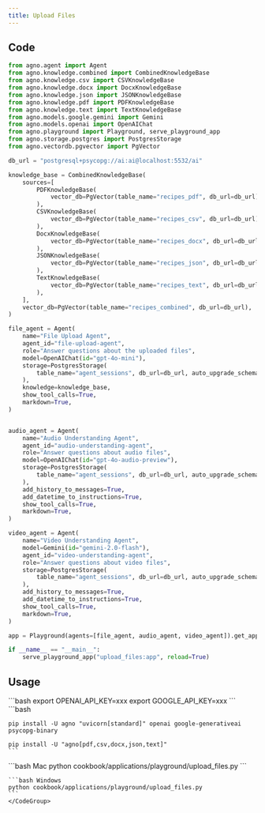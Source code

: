 ```yaml
---
title: Upload Files
---
```


## Code

```python cookbook/applications/playground/upload_files.py
from agno.agent import Agent
from agno.knowledge.combined import CombinedKnowledgeBase
from agno.knowledge.csv import CSVKnowledgeBase
from agno.knowledge.docx import DocxKnowledgeBase
from agno.knowledge.json import JSONKnowledgeBase
from agno.knowledge.pdf import PDFKnowledgeBase
from agno.knowledge.text import TextKnowledgeBase
from agno.models.google.gemini import Gemini
from agno.models.openai import OpenAIChat
from agno.playground import Playground, serve_playground_app
from agno.storage.postgres import PostgresStorage
from agno.vectordb.pgvector import PgVector

db_url = "postgresql+psycopg://ai:ai@localhost:5532/ai"

knowledge_base = CombinedKnowledgeBase(
    sources=[
        PDFKnowledgeBase(
            vector_db=PgVector(table_name="recipes_pdf", db_url=db_url), path=""
        ),
        CSVKnowledgeBase(
            vector_db=PgVector(table_name="recipes_csv", db_url=db_url), path=""
        ),
        DocxKnowledgeBase(
            vector_db=PgVector(table_name="recipes_docx", db_url=db_url), path=""
        ),
        JSONKnowledgeBase(
            vector_db=PgVector(table_name="recipes_json", db_url=db_url), path=""
        ),
        TextKnowledgeBase(
            vector_db=PgVector(table_name="recipes_text", db_url=db_url), path=""
        ),
    ],
    vector_db=PgVector(table_name="recipes_combined", db_url=db_url),
)

file_agent = Agent(
    name="File Upload Agent",
    agent_id="file-upload-agent",
    role="Answer questions about the uploaded files",
    model=OpenAIChat(id="gpt-4o-mini"),
    storage=PostgresStorage(
        table_name="agent_sessions", db_url=db_url, auto_upgrade_schema=True
    ),
    knowledge=knowledge_base,
    show_tool_calls=True,
    markdown=True,
)


audio_agent = Agent(
    name="Audio Understanding Agent",
    agent_id="audio-understanding-agent",
    role="Answer questions about audio files",
    model=OpenAIChat(id="gpt-4o-audio-preview"),
    storage=PostgresStorage(
        table_name="agent_sessions", db_url=db_url, auto_upgrade_schema=True
    ),
    add_history_to_messages=True,
    add_datetime_to_instructions=True,
    show_tool_calls=True,
    markdown=True,
)

video_agent = Agent(
    name="Video Understanding Agent",
    model=Gemini(id="gemini-2.0-flash"),
    agent_id="video-understanding-agent",
    role="Answer questions about video files",
    storage=PostgresStorage(
        table_name="agent_sessions", db_url=db_url, auto_upgrade_schema=True
    ),
    add_history_to_messages=True,
    add_datetime_to_instructions=True,
    show_tool_calls=True,
    markdown=True,
)

app = Playground(agents=[file_agent, audio_agent, video_agent]).get_app()

if __name__ == "__main__":
    serve_playground_app("upload_files:app", reload=True)

```

## Usage

<Steps>
  <Snippet file="create-venv-step.mdx" />

  <Step title="Set your API keys">
    ```bash
    export OPENAI_API_KEY=xxx
    export GOOGLE_API_KEY=xxx
    ```
  </Step>

  <Step title="Install libraries">
    ```bash
  
    pip install -U agno "uvicorn[standard]" openai google-generativeai psycopg-binary

    pip install -U "agno[pdf,csv,docx,json,text]"
    ```
  </Step>

  <Step title="Run Agent">
    <CodeGroup>
    ```bash Mac
    python cookbook/applications/playground/upload_files.py
    ```

    ```bash Windows
    python cookbook/applications/playground/upload_files.py
    ```
    </CodeGroup>
  </Step>
</Steps> 